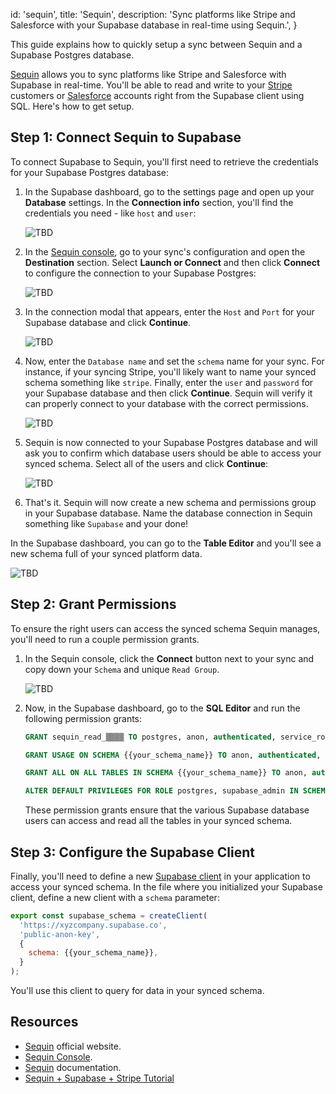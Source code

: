 
  id: 'sequin',
  title: 'Sequin',
  description:
    'Sync platforms like Stripe and Salesforce with your Supabase database in real-time using Sequin.',
}

This guide explains how to quickly setup a sync between Sequin and a Supabase Postgres database.

[Sequin](https://sequin.io) allows you to sync platforms like Stripe and Salesforce with Supabase in real-time. You'll be able to read and write to your [Stripe](https://stripe.com/) customers or [Salesforce](https://www.salesforce.com/) accounts right from the Supabase client using SQL. Here's how to get setup.

## Step 1: Connect Sequin to Supabase

To connect Supabase to Sequin, you'll first need to retrieve the credentials for your Supabase Postgres database:

1. In the Supabase dashboard, go to the settings page and open up your **Database** settings. In the **Connection info** section, you'll find the credentials you need - like `host` and `user`:

   ![TBD](/docs/img/guides/integrations/sequin/001_supabase_dash.png)

2. In the [Sequin console](https://app.sequin.io), go to your sync's configuration and open the **Destination** section. Select **Launch or Connect** and then click **Connect** to configure the connection to your Supabase Postgres:

   ![TBD](/docs/img/guides/integrations/sequin/002_connect.png)

3. In the connection modal that appears, enter the `Host` and `Port` for your Supabase database and click **Continue**.

   ![TBD](/docs/img/guides/integrations/sequin/003_step_1.png)

4. Now, enter the `Database name` and set the `schema` name for your sync. For instance, if your syncing Stripe, you'll likely want to name your synced schema something like `stripe`. Finally, enter the `user` and `password` for your Supabase database and then click **Continue**. Sequin will verify it can properly connect to your database with the correct permissions.

   ![TBD](/docs/img/guides/integrations/sequin/004_step_2.png)

5. Sequin is now connected to your Supabase Postgres database and will ask you to confirm which database users should be able to access your synced schema. Select all of the users and click **Continue**:

   ![TBD](/docs/img/guides/integrations/sequin/005_step_3.png)

6. That's it. Sequin will now create a new schema and permissions group in your Supabase database. Name the database connection in Sequin something like `Supabase` and your done!

In the Supabase dashboard, you can go to the **Table Editor** and you'll see a new schema full of your synced platform data.

![TBD](/docs/img/guides/integrations/sequin/006_see_data.png)

## Step 2: Grant Permissions

To ensure the right users can access the synced schema Sequin manages, you'll need to run a couple permission grants.

1. In the Sequin console, click the **Connect** button next to your sync and copy down your `Schema` and unique `Read Group`.

   ![TBD](/docs/img/guides/integrations/sequin/007_get_read.png)

2. Now, in the Supabase dashboard, go to the **SQL Editor** and run the following permission grants:

   ```sql
   GRANT sequin_read_▒▒▒▒ TO postgres, anon, authenticated, service_role;

   GRANT USAGE ON SCHEMA {{your_schema_name}} TO anon, authenticated, service_role;

   GRANT ALL ON ALL TABLES IN SCHEMA {{your_schema_name}} TO anon, authenticated, service_role;

   ALTER DEFAULT PRIVILEGES FOR ROLE postgres, supabase_admin IN SCHEMA {{your_schema_name}} GRANT ALL ON TABLES TO anon, authenticated, service_role;
   ```

   These permission grants ensure that the various Supabase database users can access and read all the tables in your synced schema.

## Step 3: Configure the Supabase Client

Finally, you'll need to define a new [Supabase client](/docs/reference/javascript/initializing#api-schemas) in your application to access your synced schema. In the file where you initialized your Supabase client, define a new client with a `schema` parameter:

```javascript
export const supabase_schema = createClient(
  'https://xyzcompany.supabase.co',
  'public-anon-key',
  {
    schema: {{your_schema_name}},
  }
);
```

You'll use this client to query for data in your synced schema.

## Resources

- [Sequin](https://sequin.io) official website.
- [Sequin Console](https://app.sequin.io).
- [Sequin](https://docs.sequin.io/welcome) documentation.
- [Sequin + Supabase + Stripe Tutorial](https://github.com/sequin-io/build-a-saas-with-next-js-supabase-stripe-and-sequin)


